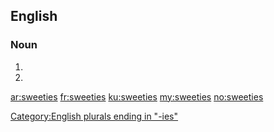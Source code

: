 ==English==

===Noun===
{{head|en}}

# {{plural of|sweetie}}
# {{plural of|sweety}}

[[Category:English plurals ending in "-ies"]]

[[ar:sweeties]]
[[fr:sweeties]]
[[ku:sweeties]]
[[my:sweeties]]
[[no:sweeties]]